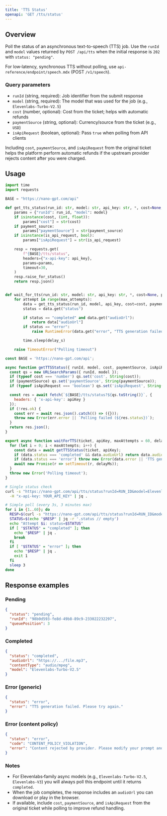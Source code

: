 ```yaml
---
title: 'TTS Status'
openapi: 'GET /tts/status'
---
```


## Overview

Poll the status of an asynchronous text-to-speech (TTS) job. Use the `runId` and `model` values returned by `POST /api/tts` when the initial response is `202` with `status: "pending"`.

For low‑latency, synchronous TTS without polling, use `api-reference/endpoint/speech.mdx` (POST `/v1/speech`).

### Query parameters

- `runId` (string, required): Job identifier from the submit response
- `model` (string, required): The model that was used for the job (e.g., `Elevenlabs-Turbo-V2.5`)
- `cost` (number, optional): Cost from the ticket; helps with automatic refunds
- `paymentSource` (string, optional): Currency/source from the ticket (e.g., `USD`)
- `isApiRequest` (boolean, optional): Pass `true` when polling from API clients

Including `cost`, `paymentSource`, and `isApiRequest` from the original ticket helps the platform perform automatic refunds if the upstream provider rejects content after you were charged.

## Usage

<CodeGroup>

```python Python
import time
import requests

BASE = "https://nano-gpt.com/api"

def get_tts_status(run_id: str, model: str, api_key: str, *, cost=None, payment_source=None, is_api_request=True) -> dict:
    params = {"runId": run_id, "model": model}
    if isinstance(cost, (int, float)):
        params["cost"] = str(cost)
    if payment_source:
        params["paymentSource"] = str(payment_source)
    if isinstance(is_api_request, bool):
        params["isApiRequest"] = str(is_api_request)

    resp = requests.get(
        f"{BASE}/tts/status",
        headers={"x-api-key": api_key},
        params=params,
        timeout=30,
    )
    resp.raise_for_status()
    return resp.json()


def wait_for_tts(run_id: str, model: str, api_key: str, *, cost=None, payment_source=None, is_api_request=True, max_attempts: int = 60, delay_s: int = 3) -> str:
    for attempt in range(max_attempts):
        data = get_tts_status(run_id, model, api_key, cost=cost, payment_source=payment_source, is_api_request=is_api_request)
        status = data.get("status")

        if status == "completed" and data.get("audioUrl"):
            return data["audioUrl"]
        if status == "error":
            raise RuntimeError(data.get("error", "TTS generation failed"))

        time.sleep(delay_s)

    raise TimeoutError("Polling timeout")
```

```javascript JavaScript
const BASE = 'https://nano-gpt.com/api';

async function getTTSStatus({ runId, model, cost, paymentSource, isApiRequest = true }, apiKey) {
  const qs = new URLSearchParams({ runId, model });
  if (typeof cost === 'number') qs.set('cost', String(cost));
  if (paymentSource) qs.set('paymentSource', String(paymentSource));
  if (typeof isApiRequest === 'boolean') qs.set('isApiRequest', String(isApiRequest));

  const res = await fetch(`${BASE}/tts/status?${qs.toString()}`, {
    headers: { 'x-api-key': apiKey }
  });
  if (!res.ok) {
    const err = await res.json().catch(() => ({}));
    throw new Error(err.error || `Polling failed (${res.status})`);
  }
  return res.json();
}

export async function waitForTTS(ticket, apiKey, maxAttempts = 60, delayMs = 3000) {
  for (let i = 0; i < maxAttempts; i++) {
    const data = await getTTSStatus(ticket, apiKey);
    if (data.status === 'completed' && data.audioUrl) return data.audioUrl;
    if (data.status === 'error') throw new Error(data.error || 'TTS generation failed');
    await new Promise(r => setTimeout(r, delayMs));
  }
  throw new Error('Polling timeout');
}
```

```bash cURL
# Single status check
curl -s "https://nano-gpt.com/api/tts/status?runId=RUN_ID&model=Elevenlabs-Turbo-V2.5&cost=0.0050388&paymentSource=USD&isApiRequest=true" \
  -H "x-api-key: YOUR_API_KEY" | jq .

# Simple poll (every 3s, 3 minutes max)
for i in {1..60}; do
  RESP=$(curl -s "https://nano-gpt.com/api/tts/status?runId=RUN_ID&model=Elevenlabs-Turbo-V2.5" -H "x-api-key: YOUR_API_KEY")
  STATUS=$(echo "$RESP" | jq -r '.status // empty')
  echo "Attempt $i: status=$STATUS"
  if [ "$STATUS" = "completed" ]; then
    echo "$RESP" | jq .
    break
  fi
  if [ "$STATUS" = "error" ]; then
    echo "$RESP" | jq .
    exit 1
  fi
  sleep 3
done
```

</CodeGroup>

## Response examples

### Pending

```json
{
  "status": "pending",
  "runId": "98b0d593-fe8d-49b8-89c9-233022232297",
  "queuePosition": 3
}
```

### Completed

```json
{
  "status": "completed",
  "audioUrl": "https://.../file.mp3",
  "contentType": "audio/mpeg",
  "model": "Elevenlabs-Turbo-V2.5"
}
```

### Error (generic)

```json
{
  "status": "error",
  "error": "TTS generation failed. Please try again."
}
```

### Error (content policy)

```json
{
  "status": "error",
  "code": "CONTENT_POLICY_VIOLATION",
  "error": "Content rejected by provider. Please modify your prompt and try again."
}
```

### Notes

- For Elevenlabs‑family async models (e.g., `Elevenlabs-Turbo-V2.5`, `Elevenlabs-V3`) you will always poll this endpoint until it returns `completed`.
- When the job completes, the response includes an `audioUrl` you can download or play in the browser.
- If available, include `cost`, `paymentSource`, and `isApiRequest` from the original ticket while polling to improve refund handling.
